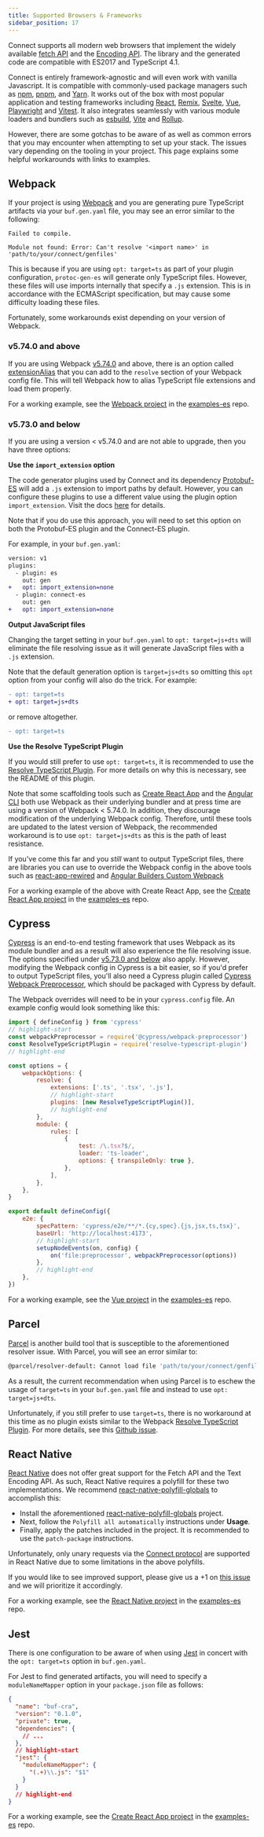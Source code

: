 ```yaml
---
title: Supported Browsers & Frameworks
sidebar_position: 17
---
```


Connect supports all modern web browsers that implement the widely
available [fetch API](https://developer.mozilla.org/en-US/docs/Web/API/Fetch_API)
and the [Encoding API](https://developer.mozilla.org/en-US/docs/Web/API/Encoding_API).
The library and the generated code are compatible with ES2017 and TypeScript 4.1.

Connect is entirely framework-agnostic and will even work with vanilla Javascript.
It is compatible with commonly-used package managers such as [npm](https://npmjs.com),
[pnpm](https://pnpm.io), and [Yarn](https://yarnpkg.com). It works out of the
box with most popular application and testing frameworks including [React](https://reactjs.org),
[Remix](https://remix.run), [Svelte](https://svelte.dev), [Vue](https://vuejs.org),
[Playwright](https://playwright.dev) and [Vitest](https://vitest.dev). It also
integrates seamlessly with various module loaders and bundlers such as [esbuild](https://esbuild.github.io),
[Vite](https://vitejs.dev) and [Rollup](https://rollupjs.org).

However, there are some gotchas to be aware of as well as common errors that you may encounter when attempting to set up
your stack.  The issues vary depending on the tooling in your project.  This page explains some helpful workarounds
with links to examples.

## Webpack

If your project is using [Webpack](https://webpack.js.org) and you are generating pure TypeScript artifacts via your `buf.gen.yaml` file, you may
see an error similar to the following:

```
Failed to compile.

Module not found: Error: Can't resolve '<import name>' in 'path/to/your/connect/genfiles'
```

This is because if you are using `opt: target=ts` as part of your plugin configuration, `protoc-gen-es` will generate only TypeScript
files.  However, these files will use imports internally that specify a `.js` extension.  This is in accordance with the
ECMAScript specification, but may cause some difficulty loading these files.

Fortunately, some workarounds exist depending on your version of Webpack.

### v5.74.0 and above

If you are using Webpack [v5.74.0](https://github.com/webpack/webpack/releases/tag/v5.74.0) and above, there is an option
called [extensionAlias](https://webpack.js.org/configuration/resolve/#resolveextensionalias) that you can add to the
`resolve` section of your Webpack config file.  This will tell Webpack how to alias TypeScript file extensions and load
them properly.

For a working example, see the [Webpack project](https://github.com/connectrpc/examples-es/tree/main/react/webpack)
in the [examples-es](https://github.com/connectrpc/examples-es) repo.

### v5.73.0 and below

If you are using a version < v5.74.0 and are not able to upgrade, then you have three options:

**Use the `import_extension` option**

The code generator plugins used by Connect and its dependency [Protobuf-ES](https://github.com/bufbuild/protobuf-es) will
add a `.js` extension to import paths by default.  However, you can configure these plugins to use a different value
using the plugin option `import_extension`.  Visit the docs [here](https://github.com/bufbuild/protobuf-es/tree/main/packages/protoc-gen-es#import_extensionjs) for details.

Note that if you do use this approach, you will need to set this option on both
the Protobuf-ES plugin and the Connect-ES plugin.

For example, in your `buf.gen.yaml`:

```diff
version: v1
plugins:
  - plugin: es
    out: gen
+   opt: import_extension=none
  - plugin: connect-es
    out: gen
+   opt: import_extension=none
```

**Output JavaScript files**

Changing the target setting in your `buf.gen.yaml` to `opt: target=js+dts` will eliminate the file resolving issue as it
will generate JavaScript files with a `.js` extension.

Note that the default generation option is `target=js+dts` so omitting this `opt` option from your config will also do the trick.  For example:

```diff
- opt: target=ts
+ opt: target=js+dts
```

or remove altogether.

```diff
- opt: target=ts
```

**Use the Resolve TypeScript Plugin**

If you would still prefer to use `opt: target=ts`, it is recommended to use the
[Resolve TypeScript Plugin](https://www.npmjs.com/package/resolve-typescript-plugin).  For more details on why this is
necessary, see the README of this plugin.

Note that some scaffolding tools such as [Create React App](https://github.com/facebook/create-react-app)
and the [Angular CLI](https://angular.io/cli) both use Webpack as their underlying bundler and at press time are using
a version of Webpack < 5.74.0.  In addition, they discourage modification of the underlying Webpack config.  Therefore,
until these tools are updated to the latest version of Webpack, the recommended workaround is to use `opt: target=js+dts`
as this is the path of least resistance.

If you've come this far and you _still_ want to output TypeScript files, there are libraries you can use to override
the Webpack config in the above tools such as [react-app-rewired](https://github.com/timarney/react-app-rewired) and
[Angular Builders Custom Webpack](https://www.npmjs.com/package/@angular-builders/custom-webpack)

For a working example of the above with Create React App, see the
[Create React App project](https://github.com/connectrpc/examples-es/tree/main/react/cra) in the
[examples-es](https://github.com/connectrpc/examples-es) repo.

## Cypress

[Cypress](https://cypress.io/) is an end-to-end testing framework that uses Webpack as its module bundler and as a result will
also experience the file resolving issue.   The options specified under [v5.73.0 and below](#v5730-and-below) also apply.
However, modifying the Webpack config in Cypress is a bit easier, so if you'd prefer to output TypeScript files, you'll
also need a Cypress plugin called [Cypress Webpack Preprocessor](https://www.npmjs.com/package/@cypress/webpack-preprocessor), which
should be packaged with Cypress by default.

The Webpack overrides will need to be in your `cypress.config` file.  An example config would look something like this:

```js
import { defineConfig } from 'cypress'
// highlight-start
const webpackPreprocessor = require('@cypress/webpack-preprocessor')
const ResolveTypeScriptPlugin = require('resolve-typescript-plugin')
// highlight-end

const options = {
    webpackOptions: {
        resolve: {
            extensions: ['.ts', '.tsx', '.js'],
            // highlight-start
            plugins: [new ResolveTypeScriptPlugin()],
            // highlight-end
        },
        module: {
            rules: [
                {
                    test: /\.tsx?$/,
                    loader: 'ts-loader',
                    options: { transpileOnly: true },
                },
            ],
        },
    },
}

export default defineConfig({
    e2e: {
        specPattern: 'cypress/e2e/**/*.{cy,spec}.{js,jsx,ts,tsx}',
        baseUrl: 'http://localhost:4173',
        // highlight-start
        setupNodeEvents(on, config) {
            on('file:preprocessor', webpackPreprocessor(options))
        },
        // highlight-end
    },
})
```

For a working example, see the [Vue project](https://github.com/connectrpc/examples-es/tree/main/vue)
in the [examples-es](https://github.com/connectrpc/examples-es) repo.

## Parcel

[Parcel](https://parceljs.org) is another build tool that is susceptible to the aforementioned resolver issue.  With
Parcel, you will see an error similar to:

```bash
@parcel/resolver-default: Cannot load file 'path/to/your/connect/genfiles'
```

As a result, the current recommendation when using Parcel is to eschew the usage of `target=ts` in your `buf.gen.yaml`
file and instead to use `opt: target=js+dts`.

Unfortunately, if you still prefer to use `target=ts`, there is no workaround at this time as no plugin exists similar to the Webpack
[Resolve TypeScript Plugin](https://www.npmjs.com/package/resolve-typescript-plugin).  For more details, see this
[Github issue](https://github.com/parcel-bundler/parcel/issues/7823).

## React Native

[React Native](https://reactnative.dev) does not offer great support for the Fetch API and the Text Encoding API.  As
such, React Native requires a polyfill for these two implementations.  We recommend
[react-native-polyfill-globals](https://github.com/acostalima/react-native-polyfill-globals) to accomplish this:

* Install the aforementioned [react-native-polyfill-globals](https://github.com/acostalima/react-native-polyfill-globals) project.
* Next, follow the `Polyfill all automatically` instructions under **Usage**.
* Finally, apply the patches included in the project.  It is recommended to use the `patch-package` instructions.

Unfortunately, only unary requests via the [Connect protocol](../protocol.md) are supported in
React Native due to some limitations in the above polyfills.

If you would like to see improved support, please give us a +1 on [this issue](https://github.com/bufbuild/connect-es/issues/199)
and we will prioritize it accordingly.

For a working example, see the [React Native project](https://github.com/connectrpc/examples-es/tree/main/react-native)
in the [examples-es](https://github.com/connectrpc/examples-es) repo.

## Jest

There is one configuration to be aware of when using [Jest](https://jestjs.io/) in concert with the `opt: target=ts` option in `buf.gen.yaml`.

For Jest to find generated artifacts, you will need to specify a `moduleNameMapper` option in your `package.json` file
as follows:

```json
{
  "name": "buf-cra",
  "version": "0.1.0",
  "private": true,
  "dependencies": {
    // ...
  },
  // highlight-start
  "jest": {
    "moduleNameMapper": {
      "(.+)\\.js": "$1"
    }
  }
  // highlight-end
}
```

For a working example, see the [Create React App project](https://github.com/connectrpc/examples-es/tree/main/react/cra)
in the [examples-es](https://github.com/connectrpc/examples-es) repo.
